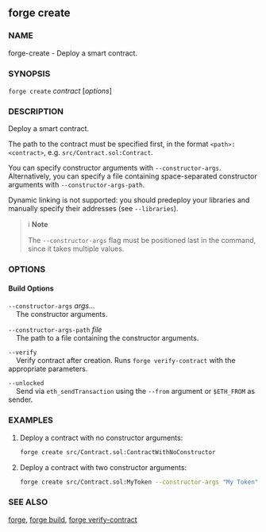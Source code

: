
## forge create

### NAME

forge-create - Deploy a smart contract.

### SYNOPSIS

`forge create` _contract_ [*options*]

### DESCRIPTION

Deploy a smart contract.

The path to the contract must be specified first, in the format `<path>:<contract>`, e.g. `src/Contract.sol:Contract`.

You can specify constructor arguments with `--constructor-args`. Alternatively, you can specify a file
containing space-separated constructor arguments with `--constructor-args-path`.

Dynamic linking is not supported: you should predeploy your libraries and manually specify their addresses (see `--libraries`).

> ℹ️ **Note**
>
> The `--constructor-args` flag must be positioned last in the command, since it takes multiple values.

### OPTIONS

#### Build Options

`--constructor-args` _args..._  
&nbsp;&nbsp;&nbsp;&nbsp;The constructor arguments.

`--constructor-args-path` _file_  
&nbsp;&nbsp;&nbsp;&nbsp;The path to a file containing the constructor arguments.

`--verify`  
&nbsp;&nbsp;&nbsp;&nbsp;Verify contract after creation. Runs `forge verify-contract` with the appropriate parameters.

<VerifierOptions />

`--unlocked`  
&nbsp;&nbsp;&nbsp;&nbsp;Send via `eth_sendTransaction` using the `--from` argument or `$ETH_FROM` as sender.

<TransactionOptions />

<WalletOptions />

<RpcOptions />

<EtherscanOptions />

<CoreBuildOptions />

<DisplayOptions />

<CommonOptions />

### EXAMPLES

1. Deploy a contract with no constructor arguments:

   ```sh
   forge create src/Contract.sol:ContractWithNoConstructor
   ```

2. Deploy a contract with two constructor arguments:
   ```sh
   forge create src/Contract.sol:MyToken --constructor-args "My Token" "MT"
   ```

### SEE ALSO

[forge](/forge/reference/overview), [forge build](/forge/reference/forge-build.mdx), [forge verify-contract](/forge/reference/forge-verify-contract.mdx)

[eip1559]: https://github.com/ethereum/EIPs/blob/master/EIPS/eip-1559.md
